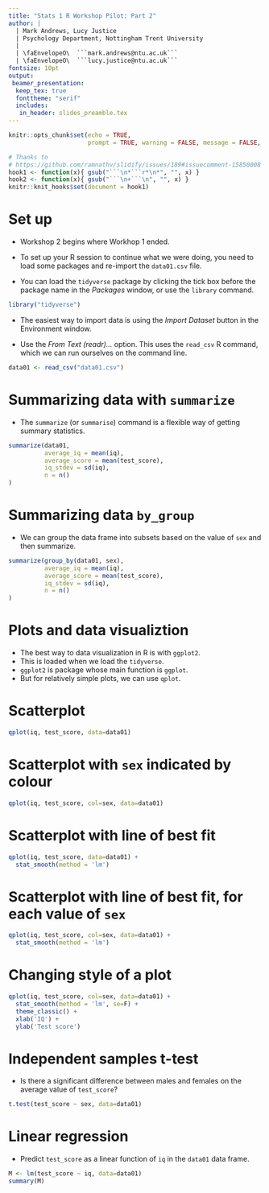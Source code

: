 ```yaml
---
title: "Stats 1 R Workshop Pilot: Part 2"
author: |
  | Mark Andrews, Lucy Justice
  | Psychology Department, Nottingham Trent University
  |   
  | \faEnvelopeO\  ```mark.andrews@ntu.ac.uk```
  | \faEnvelopeO\  ```lucy.justice@ntu.ac.uk```
fontsize: 10pt
output:
 beamer_presentation:
  keep_tex: true
  fonttheme: "serif"
  includes:
   in_header: slides_preamble.tex
---
```



```r
knitr::opts_chunk$set(echo = TRUE, 
                      prompt = TRUE, warning = FALSE, message = FALSE, comment='#>')

# Thanks to 
# https://github.com/ramnathv/slidify/issues/189#issuecomment-15850008
hook1 <- function(x){ gsub("```\n*```r*\n*", "", x) }
hook2 <- function(x){ gsub("```\n+```\n", "", x) }
knitr::knit_hooks$set(document = hook1)

```


# Set up

* Workshop 2 begins where Workhop 1 ended.

* To set up your R session to continue what we were doing, you need to load some packages and re-import the `data01.csv` file.

* You can load the `tidyverse` package by clicking the tick box before the package name in the *Packages* window, or use the `library` command.
```r
library("tidyverse")
```

* The easiest way to import data is using the *Import Dataset* button in the Environment window.

* Use the *From Text (readr)...* option. This uses the `read_csv` R command, which we can run ourselves on the command line.

```r
data01 <- read_csv("data01.csv")
```



# Summarizing data with `summarize`

* The `summarize` (or `summarise`) command is a flexible way of getting summary statistics.
```r
summarize(data01,
          average_iq = mean(iq),
          average_score = mean(test_score),
          iq_stdev = sd(iq),
          n = n()
)
```


# Summarizing data `by_group`

* We can group the data frame into subsets based on the value of `sex` and then summarize.
```r
summarize(group_by(data01, sex),
          average_iq = mean(iq),
          average_score = mean(test_score),
          iq_stdev = sd(iq),
          n = n()
)
```

# Plots and data visualiztion

* The best way to data visualization in R is with `ggplot2`.
* This is loaded when we load the `tidyverse`.
* `ggplot2` is package whose main function is `ggplot`.
* But for relatively simple plots, we can use `qplot`.

# Scatterplot

```r
qplot(iq, test_score, data=data01)
```

# Scatterplot with `sex` indicated by colour

```r
qplot(iq, test_score, col=sex, data=data01)
```


# Scatterplot with line of best fit

```r
qplot(iq, test_score, data=data01) + 
  stat_smooth(method = 'lm')
```


# Scatterplot with line of best fit, for each value of `sex`

```r
qplot(iq, test_score, col=sex, data=data01) + 
  stat_smooth(method = 'lm')
```

# Changing style of a plot

```r
qplot(iq, test_score, col=sex, data=data01) +
  stat_smooth(method = 'lm', se=F) +
  theme_classic() +
  xlab('IQ') +
  ylab('Test score')
```


# Independent samples t-test

* Is there a significant difference between males and females on the average value of `test_score`?
```r
t.test(test_score ~ sex, data=data01)
```


# Linear regression

* Predict `test_score` as a linear function of `iq` in the `data01` data frame.
```r
M <- lm(test_score ~ iq, data=data01)
summary(M)
```

<!-- # Predictions in linear regression -->

<!-- * On the basis of our fitted model ```M```, we can make predictions about possible values of the predictor variable.  -->
<!-- ```{r} -->
<!-- hypothetical_data <- data.frame(education = c(1, 2, 5, 10, 15)) -->
<!-- predict(M, newdata=hypothetical_data) -->
<!-- ``` -->


<!-- # Multiple linear regression -->

<!-- * We can add as many predictor variables as we like. -->
<!-- ```{r} -->
<!-- M <- lm(ACT ~ education + age + gender, data=sat_act) -->
<!-- summary(M) -->
<!-- ``` -->

<!-- # Collinearity -->

<!-- * We'll evaluate multicollinerity using Variance Inflation Factor (VIF): -->
<!-- ```{r} -->
<!-- library(car) -->
<!-- vif(M) -->
<!-- ``` -->

<!-- # General linear models -->

<!-- * We can use predictors that categorical as well as continuous in our model.  -->
<!-- * Here, we investigate how the post treatment weight of a patient differs from their pre treatment weight, for three different types of therapy (control, CBT, family therapy). -->

<!-- ```{r} -->
<!-- anorexia <- read_csv('data/anorexia.csv') -->
<!-- ``` -->

<!-- # General linear models (continued) -->

<!-- * First, we'll visualize the data. -->
<!-- ```{r, out.width='0.75\\textwidth',out.extra='keepaspectratio', fig.align='center'} -->
<!-- ggplot(anorexia, -->
<!--        aes(x = Prewt, y = Postwt, col=Treat)) + -->
<!--   geom_point() + -->
<!--   stat_smooth(method='lm', se=F) + -->
<!--   theme_classic() -->
<!-- ``` -->

<!-- # General linear models (continued) -->

<!-- * Here, we do a *varying intercept*, which is also known as an *ANCOVA*: -->
<!-- ```{r} -->
<!-- M <- lm(Postwt ~ Prewt + Treat, data=anorexia) -->
<!-- summary(M) -->
<!-- ``` -->

<!-- # General linear models (continued) -->

<!-- * We cam also do a *varying slopes and varying intercepts* model. This is a type of interaction model: -->
<!-- ```{r} -->
<!-- M_interaction <- lm(Postwt ~ Prewt * Treat, data=anorexia) -->
<!-- summary(M_interaction) -->
<!-- ``` -->

<!-- # Model evaluation -->

<!-- * We can compare any two linear models using the generic ```anova``` function.  -->
<!-- * Here, we'll use this to test whether the varying slopes and intercepts model is a better fit to the data than the just varying intercepts model: -->

<!-- ```{r} -->
<!-- anova(M, M_interaction) -->
<!-- ``` -->

<!-- # One-way Anova -->

<!-- * We can use `aov` for one-way (and other) Anova. -->
<!-- ```{r} -->
<!-- data(PlantGrowth) -->
<!-- M <- aov(weight ~ group, data=PlantGrowth) -->
<!-- summary(M) -->
<!-- ``` -->

<!-- # Multiple comparisons -->

<!-- * We can do Tukey's range test to perform multiple comparisons: -->
<!-- ```{r} -->
<!-- TukeyHSD(M) -->
<!-- ``` -->

<!-- # One-way Anova (alternative) -->

<!-- * Note that we can also we can do Anova using `lm()`: -->
<!-- ```{r} -->
<!-- M <- lm(weight ~ group, data=PlantGrowth) -->
<!-- anova(M) -->
<!-- ``` -->


<!-- # Two-way anova -->

<!-- ```{r, out.width='0.75\\textwidth',out.extra='keepaspectratio', fig.align='center'} -->
<!-- data("ToothGrowth") -->

<!-- ggplot(ToothGrowth, -->
<!--        aes(x = factor(dose), y = len, col = supp)) + -->
<!--   geom_boxplot() + -->
<!--   theme_classic() -->
<!-- ``` -->


<!-- # Two-way (factorial) anova -->

<!-- ```{r} -->
<!-- M <- aov(len ~ supp*dose, data=ToothGrowth) -->
<!-- summary(M) -->
<!-- ``` -->

<!-- # One-way repeated measures Anova -->

<!-- ```{r} -->
<!-- recall_data <- read_csv('data/recall_data.csv') -->

<!-- M <- aov(Recall ~ Valence + Error(Subject/Valence), data=recall_data) -->
<!-- summary(M) -->
<!-- ``` -->

<!-- # One-way repeated measures Anova (continued) -->

<!-- * Multiple comparisons, with Bonferroni correction -->
<!-- ```{r} -->
<!-- with(recall_data,  -->
<!--      pairwise.t.test(x=Recall, g=Valence),  -->
<!--      p.adjust.methods='bonferroni',  -->
<!--      paired=T) -->
<!-- ``` -->

<!-- # Twoway repeated measures Anova -->
<!-- ```{r} -->
<!-- recall_data2 <- read_csv('data/recall_data2.csv') -->
<!-- M <- aov(Recall ~ Valence*Task + Error(Subject/(Task*Valence)),  -->
<!--          data=recall_data2) -->
<!-- summary(M) -->
<!-- ``` -->


<!-- # Multilevel models -->

<!-- * The repeated measures anova above can be done, and I think *should* be done, using multilevel models too. -->

<!-- ```{r} -->
<!-- library(lme4) -->
<!-- M <- lmer(Recall ~ Valence*Task + (1|Subject), -->
<!--           data=recall_data2) -->
<!-- ``` -->



